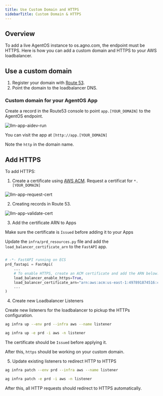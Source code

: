 ```yaml
---
title: Use Custom Domain and HTTPS
sidebarTitle: Custom Domain & HTTPS
---
```


## Overview

To add a live AgentOS instance to os.agno.com, the endpoint must be HTTPS. Here is how you can add a custom domain and HTTPS to your AWS loadbalancer.

## Use a custom domain

1. Register your domain with [Route 53](https://us-east-1.console.aws.amazon.com/route53/).
2. Point the domain to the loadbalancer DNS.

### Custom domain for your AgentOS App

Create a record in the Route53 console to point `app.[YOUR_DOMAIN]` to the AgentOS endpoint.

<img src="/images/llm-app-aidev-run.png" alt="llm-app-aidev-run" />

You can visit the app at `[http://app.[YOUR_DOMAIN]`

<Note>Note the `http` in the domain name.</Note>

## Add HTTPS

To add HTTPS:

1. Create a certificate using [AWS ACM](https://us-east-1.console.aws.amazon.com/acm). Request a certificat for `*.[YOUR_DOMAIN]`

<img src="/images/llm-app-request-cert.png" alt="llm-app-request-cert" />

2. Creating records in Route 53.

<img src="/images/llm-app-validate-cert.png" alt="llm-app-validate-cert" />

3. Add the certificate ARN to Apps

<Note>Make sure the certificate is `Issued` before adding it to your Apps</Note>

Update the `infra/prd_resources.py` file and add the `load_balancer_certificate_arn` to the `FastAPI` app.

```python infra/prd_resources.py

# -*- FastAPI running on ECS
prd_fastapi = FastApi(
    ...
    # To enable HTTPS, create an ACM certificate and add the ARN below:
    load_balancer_enable_https=True,
    load_balancer_certificate_arn="arn:aws:acm:us-east-1:497891874516:certificate/6598c24a-d4fc-4f17-8ee0-0d3906eb705f",
    ...
)
```

4. Create new Loadbalancer Listeners

Create new listeners for the loadbalancer to pickup the HTTPs configuration.

<CodeGroup>

```bash terminal
ag infra up --env prd --infra aws --name listener
```

```bash shorthand
ag infra up -e prd -i aws -n listener
```

</CodeGroup>

<Note>The certificate should be `Issued` before applying it.</Note>

After this, `https` should be working on your custom domain.

5. Update existing listeners to redirect HTTP to HTTPS

<CodeGroup>

```bash terminal
ag infra patch --env prd --infra aws --name listener
```

```bash shorthand
ag infra patch -e prd -i aws -n listener
```

</CodeGroup>

After this, all HTTP requests should redirect to HTTPS automatically.
